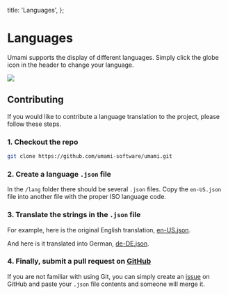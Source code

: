   title: 'Languages',
};

# Languages

Umami supports the display of different languages. Simply click the globe icon in the header to change your language.

<img src="/images/v2/languages.png" />

## Contributing

If you would like to contribute a language translation to the project, please follow these steps.

### 1. Checkout the repo

```sh
git clone https://github.com/umami-software/umami.git
```

### 2. Create a language `.json` file

In the `/lang` folder there should be several `.json` files. Copy the `en-US.json` file into another file with the
proper ISO language code.

### 3. Translate the strings in the `.json` file

For example, here is the original English translation, [en-US.json](https://raw.githubusercontent.com/umami-software/umami/master/src/lang/en-US.json).

And here is it translated into German, [de-DE.json](https://raw.githubusercontent.com/umami-software/umami/master/src/lang/de-DE.json).

### 4. Finally, submit a pull request on [GitHub](https://github.com/umami-software/umami)

If you are not familiar with using Git, you can simply create an [issue](https://github.com/umami-software/umami/issues) on GitHub
and paste your `.json` file contents and someone will merge it.
